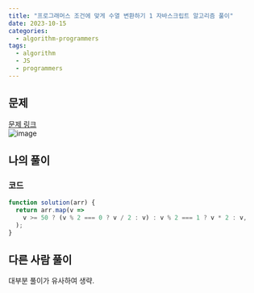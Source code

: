 ```yaml
---
title: "프로그래머스 조건에 맞게 수열 변환하기 1 자바스크립트 알고리즘 풀이"
date: 2023-10-15
categories:
  - algorithm-programmers
tags:
  - algorithm
  - JS
  - programmers
---
```


## 문제

[문제 링크](https://school.programmers.co.kr/learn/courses/30/lessons/181882)  
![image](https://github.com/makepin2r/TIL/assets/39889583/2949b6a9-2107-4499-8a4c-392b5db36119)

## 나의 풀이

### 코드

```javascript
function solution(arr) {
  return arr.map(v =>
    v >= 50 ? (v % 2 === 0 ? v / 2 : v) : v % 2 === 1 ? v * 2 : v,
  );
}
```

## 다른 사람 풀이

대부분 풀이가 유사하여 생략.
